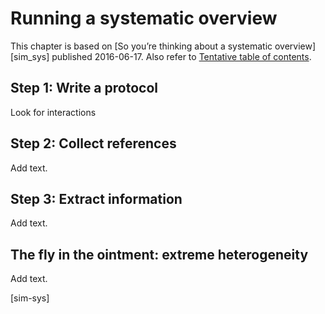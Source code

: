 # Running a systematic overview

This chapter is based on \[So you’re thinking about a systematic overview\]\[sim_sys\] published 2016-06-17. Also refer to [Tentative table of contents](http://www.pmean.com/10/Contents.html).

## Step 1: Write a protocol

Look for interactions

## Step 2: Collect references

Add text.

## Step 3: Extract information

Add text.

## The fly in the ointment: extreme heterogeneity

Add text.

\[sim-sys\]
